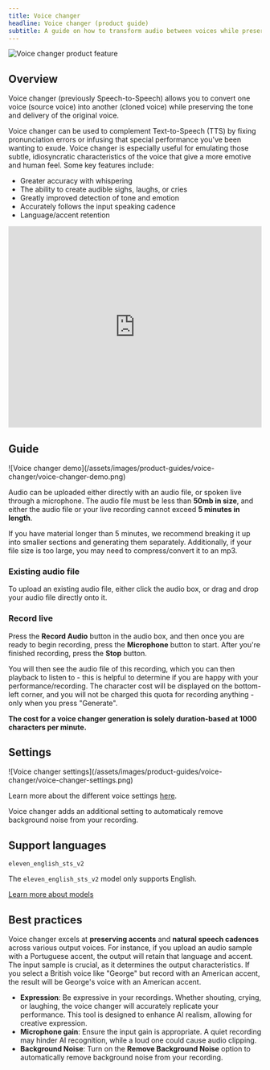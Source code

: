```yaml
---
title: Voice changer
headline: Voice changer (product guide)
subtitle: A guide on how to transform audio between voices while preserving emotion and delivery.
---
```


<img
  src="/assets/images/product-guides/voice-changer/voice-changer-product-feature.png"
  alt="Voice changer product feature"
  className="w-full rounded-lg"
/>

## Overview

Voice changer (previously Speech-to-Speech) allows you to convert one voice (source voice) into another (cloned voice) while preserving the tone and delivery of the original voice.

Voice changer can be used to complement Text-to-Speech (TTS) by fixing pronunciation errors or infusing that special performance you've been wanting to exude. Voice changer is especially useful for emulating those subtle, idiosyncratic characteristics of the voice that give a more emotive and human feel. Some key features include:

- Greater accuracy with whispering
- The ability to create audible sighs, laughs, or cries
- Greatly improved detection of tone and emotion
- Accurately follows the input speaking cadence
- Language/accent retention

<AccordionGroup>
  <Accordion title="Watch a video of voice changer in action">
    <iframe
      width="100%"
      height="400"
      src="https://www.youtube.com/embed/GBdOQClluIA"
      title="YouTube video player"
      frameborder="0"
      allow="accelerometer; clipboard-write; encrypted-media; gyroscope; picture-in-picture; web-share"
      allowfullscreen
    ></iframe>
  </Accordion>
</AccordionGroup>

## Guide

<Frame background="subtle">
  ![Voice changer demo](/assets/images/product-guides/voice-changer/voice-changer-demo.png)
</Frame>

Audio can be uploaded either directly with an audio file, or spoken live through a microphone. The audio file must be less than **50mb in size**, and either the audio file or your live recording cannot exceed **5 minutes in length**.

If you have material longer than 5 minutes, we recommend breaking it up into smaller sections and generating them separately. Additionally, if your file size is too large, you may need to compress/convert it to an mp3.

### Existing audio file

To upload an existing audio file, either click the audio box, or drag and drop your audio file directly onto it.

### Record live

Press the **Record Audio** button in the audio box, and then once you are ready to begin recording, press the **Microphone** button to start. After you're finished recording, press the **Stop** button.

You will then see the audio file of this recording, which you can then playback to listen to - this is helpful to determine if you are happy with your performance/recording. The character cost will be displayed on the bottom-left corner, and you will not be charged this quota for recording anything - only when you press "Generate".

**The cost for a voice changer generation is solely duration-based at 1000 characters per minute.**

## Settings

<Frame background="subtle">
  ![Voice changer settings](/assets/images/product-guides/voice-changer/voice-changer-settings.png)
</Frame>

Learn more about the different voice settings [here](/docs/product-guides/playground/text-to-speech#settings).

<Info>
  Voice changer adds an additional setting to automaticaly remove background noise from your
  recording.
</Info>

## Support languages

`eleven_english_sts_v2`

<Markdown src="/snippets/v2-model-languages.mdx" />

The `eleven_english_sts_v2` model only supports English.

[Learn more about models](/docs/models)

## Best practices

Voice changer excels at **preserving accents** and **natural speech cadences** across various output voices. For instance, if you upload an audio sample with a Portuguese accent, the output will retain that language and accent. The input sample is crucial, as it determines the output characteristics. If you select a British voice like "George" but record with an American accent, the result will be George's voice with an American accent.

- **Expression**: Be expressive in your recordings. Whether shouting, crying, or laughing, the voice changer will accurately replicate your performance. This tool is designed to enhance AI realism, allowing for creative expression.
- **Microphone gain**: Ensure the input gain is appropriate. A quiet recording may hinder AI recognition, while a loud one could cause audio clipping.
- **Background Noise**: Turn on the **Remove Background Noise** option to automatically remove background noise from your recording.
